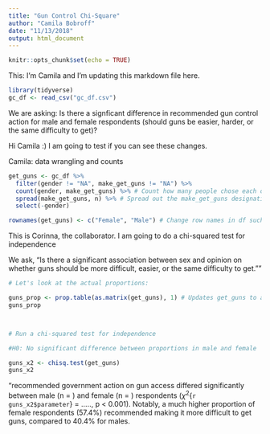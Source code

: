 ```yaml
---
title: "Gun Control Chi-Square"
author: "Camila Bobroff"
date: "11/13/2018"
output: html_document
---
```


```r
knitr::opts_chunk$set(echo = TRUE)
```

This: I'm Camila and I'm updating this markdown file here. 

```r
library(tidyverse)
gc_df <- read_csv("gc_df.csv")

```

We are asking: Is there a signficant difference in recommended gun control action for male and female respondents (should guns be easier, harder, or the same difficulty to get)?

Hi Camila :) I am going to test if you can see these changes.

Camila: data wrangling and counts

```r
get_guns <- gc_df %>% 
  filter(gender != "NA", make_get_guns != "NA") %>% 
  count(gender, make_get_guns) %>% # Count how many people chose each opinion based on gender
  spread(make_get_guns, n) %>% # Spread out the make_get_guns designations by n (counts)
  select(-gender)

rownames(get_guns) <- c("Female", "Male") # Change row names in df such that only numbers exist in the center
```

This is Corinna, the collaborator. I am going to do a chi-squared test for independence

We ask, "Is there a significant association between sex and opinion on whether guns should be more difficult, easier, or the same difficulty to get.""

```r

# Let's look at the actual proportions:

guns_prop <- prop.table(as.matrix(get_guns), 1) # Updates get_guns to a matrix for it to work in prop.table. The 1 is the margin over which to calculate proportion
guns_prop



# Run a chi-squared test for independence

#H0: No significant difference between proportions in male and female

guns_x2 <- chisq.test(get_guns)
guns_x2

```

"recommended government action on gun access differed significantly between male (n = ) and female (n = ) respondents ($\chi^2${`r guns_x2$parameter`} = ....., p < 0.001). Notably, a much higher proportion of female respondents (57.4%) recommended making it more difficult to get guns, compared to 40.4% for males.


